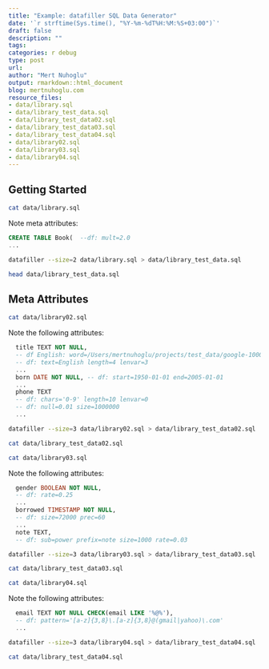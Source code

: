 ```yaml
---
title: "Example: datafiller SQL Data Generator"
date: '`r strftime(Sys.time(), "%Y-%m-%dT%H:%M:%S+03:00")`'
draft: false
description: ""
tags:
categories: r debug
type: post
url:
author: "Mert Nuhoglu"
output: rmarkdown::html_document
blog: mertnuhoglu.com
resource_files:
- data/library.sql
- data/library_test_data.sql
- data/library_test_data02.sql
- data/library_test_data03.sql
- data/library_test_data04.sql
- data/library02.sql
- data/library03.sql
- data/library04.sql
---
```


## Getting Started 

``` bash
cat data/library.sql
``` 

Note meta attributes:

``` sql
CREATE TABLE Book(  --df: mult=2.0
...
``` 

``` bash
datafiller --size=2 data/library.sql > data/library_test_data.sql
``` 

``` bash
head data/library_test_data.sql
``` 

## Meta Attributes

``` bash
cat data/library02.sql
``` 

Note the following attributes:

``` sql
  title TEXT NOT NULL, 
  -- df English: word=/Users/mertnuhoglu/projects/test_data/google-10000-english-no-swears.txt
  -- df: text=English length=4 lenvar=3
  ...
  born DATE NOT NULL, -- df: start=1950-01-01 end=2005-01-01
  ...
  phone TEXT 
  -- df: chars='0-9' length=10 lenvar=0
  -- df: null=0.01 size=1000000
  ...
``` 

``` bash
datafiller --size=3 data/library02.sql > data/library_test_data02.sql
``` 

``` bash
cat data/library_test_data02.sql
``` 

``` bash
cat data/library03.sql
``` 

Note the following attributes:

``` sql
  gender BOOLEAN NOT NULL, 
  -- df: rate=0.25
  ...
  borrowed TIMESTAMP NOT NULL, 
  -- df: size=72000 prec=60
  ...
  note TEXT,
  -- df: sub=power prefix=note size=1000 rate=0.03
``` 

``` bash
datafiller --size=3 data/library03.sql > data/library_test_data03.sql
``` 

``` bash
cat data/library_test_data03.sql
``` 

``` bash
cat data/library04.sql
``` 

Note the following attributes:

``` sql
  email TEXT NOT NULL CHECK(email LIKE '%@%'),
  -- df: pattern='[a-z]{3,8}\.[a-z]{3,8}@(gmail|yahoo)\.com'
  ...
``` 

``` bash
datafiller --size=3 data/library04.sql > data/library_test_data04.sql
``` 

``` bash
cat data/library_test_data04.sql
``` 

